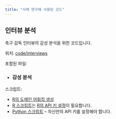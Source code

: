 ```yaml
---
title: "사례 연구에 사용된 코드"
---
```


## 인터뷰 분석

축구 감독 인터뷰의 감성 분석을 위한 코드입니다.

위치: [code/interviews](interviews/)

포함된 파일:

-
### 감성 분석

스크립트:

* [R의 도메인 어휘집 생성](interviews/domain_lexicon.R)
* [R 스크립트](interviews/sentiment-analysis.R)는 [R의 API 키 설정](interviews/api-key.R)이 필요합니다.
* [Python 스크립트](interviews/sentiment-analysis.py) -- 자신만의 API 키를 설정해야 합니다.
